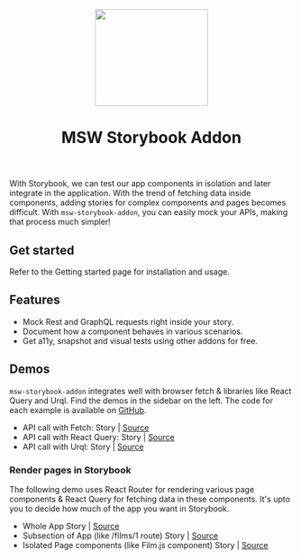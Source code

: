 
<Meta title="Guides/Introduction" />

<header className="introduction-header">
  <img src="https://user-images.githubusercontent.com/1671563/144888802-84346d8f-77c9-4377-98c7-4b0364797978.png" width="200" height="172" />
  <h1>MSW Storybook Addon</h1>
</header>

With Storybook, we can test our app components in isolation and later integrate in the application. With the trend of fetching data inside components, adding stories for complex components and pages becomes difficult. With `msw-storybook-addon`, you can easily mock your APIs, making that process much simpler!

## Get started

Refer to the <LinkTo className="introduction-demo-link" kind="Guides/Getting Started" story="page">Getting started</LinkTo> page for installation and usage.

## Features

- Mock Rest and GraphQL requests right inside your story.
- Document how a component behaves in various scenarios.
- Get a11y, snapshot and visual tests using other addons for free.

## Demos

`msw-storybook-addon` integrates well with browser fetch & libraries like React Query and Urql. Find the demos in the sidebar on the left.
The code for each example is available on [GitHub](https://github.com/mswjs/msw-storybook-addon/tree/master/packages/docs/src/demos).

- API call with Fetch: <LinkTo className="introduction-demo-link" kind="Demos/Fetch" story="mocked-success">Story</LinkTo> | [Source](https://github.com/mswjs/msw-storybook-addon/blob/master/packages/docs/src/demos/fetch/App.stories.js)
- API call with React Query: <LinkTo className="introduction-demo-link" kind="Demos/React Query" story="mocked-success">Story</LinkTo> | [Source](https://github.com/mswjs/msw-storybook-addon/blob/master/packages/docs/src/demos/react-query/App.stories.js)
- API call with Urql: <LinkTo className="introduction-demo-link" kind="Demos/Urql" story="mocked-success">Story</LinkTo> | [Source](https://github.com/mswjs/msw-storybook-addon/blob/master/packages/docs/src/demos/urql/App.stories.js)

### Render pages in Storybook

The following demo uses React Router for rendering various page components & React Query for fetching data in these components. It's upto you to decide how much of the app you want in Storybook.

- Whole App <LinkTo className="introduction-demo-link" kind="Demos/React Router + RQ" story="mocked-app">Story</LinkTo> | [Source](https://github.com/mswjs/msw-storybook-addon/blob/master/packages/docs/src/demos/react-router-react-query/App.stories.js)
- Subsection of App (like /films/1 route) <LinkTo className="introduction-demo-link" kind="Demos/React Router + RQ" story="mocked-film-subsection">Story</LinkTo> | [Source](https://github.com/mswjs/msw-storybook-addon/blob/master/packages/docs/src/demos/react-router-react-query/App.stories.js)
- Isolated Page components (like Film.js component) <LinkTo className="introduction-demo-link" kind="Demos/React Router + RQ/Page Stories/Film" story="mocked-success">Story</LinkTo> | [Source](https://github.com/mswjs/msw-storybook-addon/blob/master/packages/docs/src/demos/react-router-react-query/pages/film/Film.stories.js)
